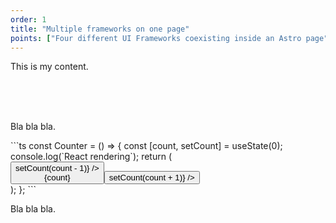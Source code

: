 ```yaml
---
order: 1
title: "Multiple frameworks on one page"
points: ["Four different UI Frameworks coexisting inside an Astro page", "All frameworks are using Tailwind"]
---
```


This is my content.

<Card href="https://reactjs.org/" title="React JS">
    <ReactCounter client:load />
</Card>
<br />
<Card href="https://www.solidjs.com/" title="Solid JS">
    <SolidCounter client:load />
</Card>
<br />
<Card href="https://svelte.dev/" title="Svelte JS">
    <SvelteCounter client:load />
</Card>
<br />
<Card href="https://vuejs.org/" title="Vue JS">
    <VueCounter client:load />
</Card>

Bla bla bla.

<div class="prose">
```ts
const Counter = () => {
  const [count, setCount] = useState(0);
  console.log(`React rendering`);
  return (
    <div className="flex flex-row gap-6">
      <Button label="-" onClick={() => setCount(count - 1)} />
      <div className="w-12 text-center">{count}</div>
      <Button label="+" onClick={() => setCount(count + 1)} />
    </div>
  );
};
```
</div>

Bla bla bla.
